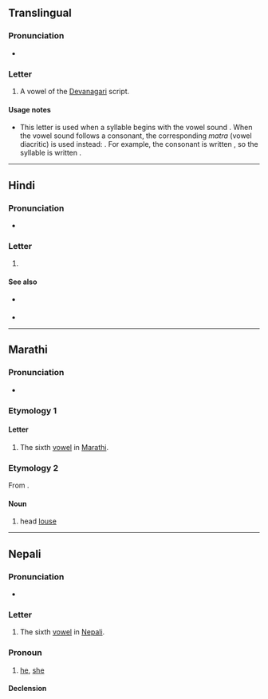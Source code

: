 {{character info}}
==Translingual==

===Pronunciation===
* {{IPA|mul|/uː/}}

===Letter===
{{mul-Deva|ū}}

# A vowel of the [[Devanagari]] script.

====Usage notes====
* This letter is used when a syllable begins with the vowel sound {{IPAchar|/uː/|lang=mul}}. When the vowel sound follows a consonant, the corresponding ''matra'' (vowel diacritic) is used instead: {{m|mul|&#x0942;|sc=Deva}}. For example, the consonant {{IPAchar|/k/|lang=mul}} is written {{m|mul|क|sc=Deva}}, so the syllable {{IPAchar|/kuː/|lang=mul}} is written {{m|mul||कू|sc=Deva}}.

----

==Hindi==

===Pronunciation===
* {{IPA|hi|/uː/}}

===Letter===
{{head|hi|letter}}

# {{n-g|the sixth [[vowel]] in [[Hindi]]}}

====See also====
* {{sense|matra}} {{l|hi|ू}}
* {{list:Devanagari script letters/hi}}

----

==Marathi==

===Pronunciation===
* {{mr-IPA}}

===Etymology 1===

====Letter====
{{head|mr|letter}}

# The sixth [[vowel]] in [[Marathi]].

===Etymology 2===
From {{inh|mr|sa|यूका}}.

====Noun====
{{mr-noun|g=f|p=उवा}}

# head [[louse]]

{{topics|mr|Insects}}

----

==Nepali==

===Pronunciation===
* {{ne-IPA}}

===Letter===
{{head|ne|letter}}

# The sixth [[vowel]] in [[Nepali]].

===Pronoun===
{{ne-pron}}

# [[he]], [[she]] {{gloss|animate third-person singular pronoun, low/mid respect}}

====Declension====
{{ne-decl-pron}}